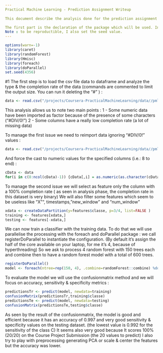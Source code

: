 ---
Practical Machine Learning - Prediction Assignment Writeup
  
This document describe the analysis done for the prediction assignment of the practical machine learning course.

The first part is the declaration of the package which will be used. In addition to caret & randomForest already seen on the course, I used Hmisc to help me on the data analysis phases & foreach & doParallel to decrease the random forrest processing time by parallelising the operation.
Note : to be reproductible, I also set the seed value.
---

```{r setup, include=FALSE}
options(warn=-1)
library(caret)
library(randomForest)
library(Hmisc)
library(foreach)
library(doParallel)
set.seed(4356)
```

#1
The first step is to load the csv file data to dataframe and analyze the type & the completion rate of the data (commands are commented to limit the output size. You can run it deleting the "#" ) :

```{r highlight=TRUE, warning = FALSE}
data <- read.csv("/projects/Coursera-PracticalMachineLearning/data//pml-training.csv")
```

This analysis allows us to note two main points :
1 - Some numeric data have been imported as factor because of the presence of some characters ("#DIV/0!")
2 - Some columns have a really low completion rate (a lot of missing data)

To manage the first issue we need to reimport data ignoring "#DIV/0!" values :


```{r highlight=TRUE, warning = FALSE}
data <- read.csv("/projects/Coursera-PracticalMachineLearning/data//pml-training.csv", na.strings=c("#DIV/0!") )
```
  
And force the cast to numeric values for the specified columns (i.e.: 8 to end) :

```{r highlight=TRUE, warning = FALSE}
cData <- data
for(i in c(8:ncol(cData)-1)) {cData[,i] = as.numeric(as.character(cData[,i]))}
```

To manage the second issue we will select as feature only the column with a 100% completion rate ( as seen in analysis phase, the completion rate in this dataset is very binary) We will also filter some features which seem to be useless like "X"", timestamps, "new_window" and "num_window"

```{r highlight=TRUE, warning = FALSE}
xdata <- createDataPartition(y=features$classe, p=3/4, list=FALSE )
training <- features[xdata,]
testing <- features[-xdata,]
```

We can now train a classifier with the training data. To do that we will use parallelise the processing with the foreach and doParallel package : we call registerDoParallel to instantiate the configuration. (By default it's assign the half of the core available on your laptop, for me it's 4, because of hyperthreading) So we ask to process 4 random forest with 150 trees each and combine then to have a random forest model with a total of 600 trees.


```{r highlight=TRUE, warning = FALSE}
registerDoParallel()
model <- foreach(ntree=rep(150, 4), .combine=randomForest::combine) %dopar% randomForest(training[-ncol(training)], training$classe, ntree=ntree)
```

To evaluate the model we will use the confusionmatrix method and we will focus on accuracy, sensitivity & specificity metrics :

```{r highlight=TRUE, warning = FALSE}
predictionsTr <- predict(model, newdata=training)
confusionMatrix(predictionsTr,training$classe)
predictionsTe <- predict(model, newdata=testing)
confusionMatrix(predictionsTe,testing$classe)
```
As seen by the result of the confusionmatrix, the model is good and efficient because it has an accuracy of 0.997 and very good sensitivity & specificity values on the testing dataset. (the lowest value is 0.992 for the sensitivity of the class C)
It seems also very good because It scores 100% (20/20) on the Course Project Submission (the 20 values to predict)
I also try to play with preprocessing generating PCA or scale & center the features but the accuracy was lower.